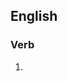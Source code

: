 ==English==

===Verb===
{{head|en|present participle}}

# {{present participle of|emigrate|lang=en|nocat=1}}